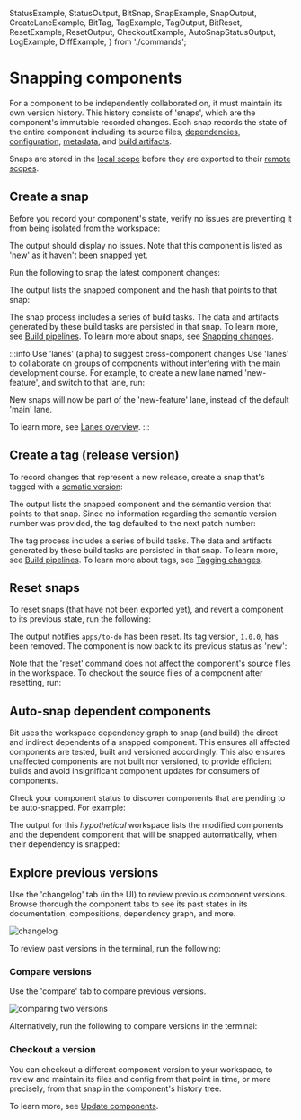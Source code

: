   StatusExample,
  StatusOutput,
  BitSnap,
  SnapExample,
  SnapOutput,
  CreateLaneExample,
  BitTag,
  TagExample,
  TagOutput,
  BitReset,
  ResetExample,
  ResetOutput,
  CheckoutExample,
  AutoSnapStatusOutput,
  LogExample,
  DiffExample,
} from './commands';

# Snapping components

For a component to be independently collaborated on, it must maintain its own version history.
This history consists of 'snaps', which are the component's immutable recorded changes. Each snap records the state of the entire component including its source files, [dependencies](/getting-started/composing/use-dependencies), [configuration](/components/component-config), [metadata](/components/structure/component-metadata), and [build artifacts](/components/structure/component-artifacts).

Snaps are stored in the [local scope](/workspace/structure/local-scope) before they are exported to their [remote scopes](/getting-started/collaborate/remote-scope).

## Create a snap

Before you record your component's state, verify no issues are preventing it from being isolated from the workspace:

<StatusExample />

The output should display no issues. Note that this component is listed as 'new' as it haven't been snapped yet.

<StatusOutput />

Run the following to snap the latest component changes:

<SnapExample />

<ExpandedSnap />

The output lists the snapped component and the hash that points to that snap:

<SnapOutput />

The snap process includes a series of build tasks. The data and artifacts generated by these build tasks are persisted in that snap.
To learn more, see [Build pipelines](/dev-services/builder/build-pipelines). To learn more about snaps, see [Snapping changes](/components/snaps).

:::info Use 'lanes' (alpha) to suggest cross-component changes
Use 'lanes' to collaborate on groups of components without interfering with the main development course. For example, to
create a new lane named 'new-feature', and switch to that lane, run:

<CreateLaneExample />

New snaps will now be part of the 'new-feature' lane, instead of the default 'main' lane.

To learn more, see [Lanes overview](/docs/lanes/lanes-overview).
:::

## Create a tag (release version)

To record changes that represent a new release, create a snap that's tagged with a [sematic version](https://semver.org/):

<TagExample />

<ExpandedTag />

The output lists the snapped component and the semantic version that points to that snap.
Since no information regarding the semantic version number was provided, the tag defaulted to the next patch number:

<TagOutput />

The tag process includes a series of build tasks. The data and artifacts generated by these build tasks are persisted in that snap.
To learn more, see [Build pipelines](/dev-services/builder/build-pipelines). To learn more about tags, see [Tagging changes](/components/tags).

## Reset snaps

To reset snaps (that have not been exported yet), and revert a component to its previous state, run the following:

<ResetExample />

<ExpandedReset />

The output notifies `apps/to-do` has been reset. Its tag version, `1.0.0`, has been removed. The component is now back to its previous status as 'new':

<ResetOutput />

Note that the 'reset' command does not affect the component's source files in the workspace. To checkout the source files of a component after resetting, run:

<CheckoutExample />

## Auto-snap dependent components

Bit uses the workspace dependency graph to snap (and build) the direct and indirect dependents of a snapped component.
This ensures all affected components are tested, built and versioned accordingly.
This also ensures unaffected components are not built nor versioned, to provide efficient builds and avoid insignificant component updates for consumers of components.

Check your component status to discover components that are pending to be auto-snapped. For example:

<StatusExample />

The output for this _hypothetical_ workspace lists the modified components and the dependent component that will be snapped automatically, when their dependency is snapped:

<AutoSnapStatusOutput />

## Explore previous versions

Use the 'changelog' tab (in the UI) to review previous component versions. Browse thorough the component tabs to see its past states in its documentation, compositions, dependency graph, and more.

<Image alt="changelog" src={changelog} maxWidth={700} hasBackground />

<br />

To review past versions in the terminal, run the following:

<LogExample />

<ExpandedLog />

### Compare versions

Use the 'compare' tab to compare previous versions.

<Image alt="comparing two versions" src={compare} />

Alternatively, run the following to compare versions in the terminal:

<DiffExample />

### Checkout a version

You can checkout a different component version to your workspace, to review and maintain its files and config from that point in time, or more precisely, from that snap in the component's history tree.

To learn more, see [Update components](/getting-started/collaborate/update-components).
